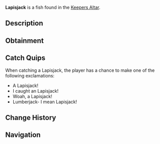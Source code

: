 {{FishInfobox
|image          = Lapisjack.png
|rarity         = Rare
|sea            = First Sea
|location       = [[Keepers Altar]]
|sublocation    = 
|sources        = Fishing Rod
|radar_location = 
|xp             = 80
|weather        = Clear, Rain
|time           = Day
|season         = Spring
|bait           = Minnow
|base_weight    = 40
|base_value     = 115
|weight_range   = 20
|base_chance    = 55
|base_resil     = 20
}}
'''Lapisjack''' is a {{Rarity|Rare}} fish found in the [[Keepers Altar]].

== Description ==
{{Description|The Lapisjack is a strong, fast-swimming fish known for their vigorous fights and robust body. Mostly active in spring, and only found in Keepers Altar. They are capable of sustaining their conscious when the Altar is active.|Bestiary Entry}}

== Obtainment ==
{{Description|Found in Keepers Altar.|Bestiary Hint}}
{{Fish Availability|
Keepers Altar
|top_rods      = 
Free Spirit Rod\383591.48\28954.99;
Trident Rod\375146.51\29309.71;
Leviathan's Fang Rod\365104.25\40040.73;
Azure Of Lagoon\313658.99\27159.8;
No-Life Rod\313175.71\39405.7;
Magnet Rod\137996.33\24553.57;
Adventurer's Rod\169498.79\24079.38;
Fischer's Rod\170895.76\24375.44;
Nocturnal Rod\180884.36\115776.34;
Seraphic Rod\233874.22\38307.31;
Ethereal Prism Rod\232359.42\38059.19;
Depthseeker Rod\268798.75\29736.34;
Avalanche Rod\250615.41\26534.43;
Challenger's Rod\248515.84\35013.71;
Verdant Shear Rod\248286.01\32272.25;
Zeus Rod\243668.02\32307.52;
Blazebringer Rod\237207.29\30544.39;
Volcanic Rod\226060.33\24519.41;
Rod Of The Forgotten Fang\217760.61\34834.15;
Rod Of The Depths\209235.98\31448.21;
Rod Of The Exalted One\193171.55\29626.99;
Steady Rod\109742.33\11461.1
|recommended   = Trident Rod
}}

== Catch Quips ==
When catching a Lapisjack, the player has a chance to make one of the following exclamations:
* A Lapisjack!
* I caught an Lapisjack!
* Woah, a Lapisjack!
* Lumberjack- I mean Lapisjack!

== Change History ==
{{Change History|{{subst:Current Version}}}}

== Navigation ==
{{Fish Navbox|Keepers Altar}}